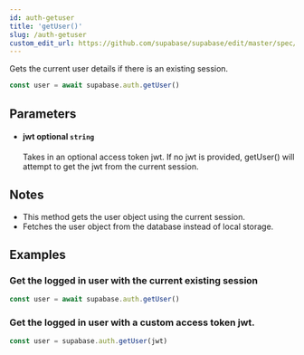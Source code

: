 ```yaml
---
id: auth-getuser
title: 'getUser()'
slug: /auth-getuser
custom_edit_url: https://github.com/supabase/supabase/edit/master/spec/supabase_js_v2_legacy.yml
---
```



Gets the current user details if there is an existing session.

```js
const user = await supabase.auth.getUser()
```

## Parameters

<ul className="method-list-group">
  
<li className="method-list-item">
  <h4 className="method-list-item-label">
    <span className="method-list-item-label-name">
      jwt
    </span>
    <span className="method-list-item-label-badge false">
      optional
    </span>
    <span className="method-list-item-validation">
      <code>string</code>
    </span>
  </h4>
  <div class="method-list-item-description">

Takes in an optional access token jwt. If no jwt is provided, getUser() will attempt to get the jwt from the current session.

  </div>
  
</li>

</ul>

## Notes

- This method gets the user object using the current session.
- Fetches the user object from the database instead of local storage.

## Examples

### Get the logged in user with the current existing session

```js
const user = await supabase.auth.getUser()
```

### Get the logged in user with a custom access token jwt.

```js
const user = supabase.auth.getUser(jwt)
```
